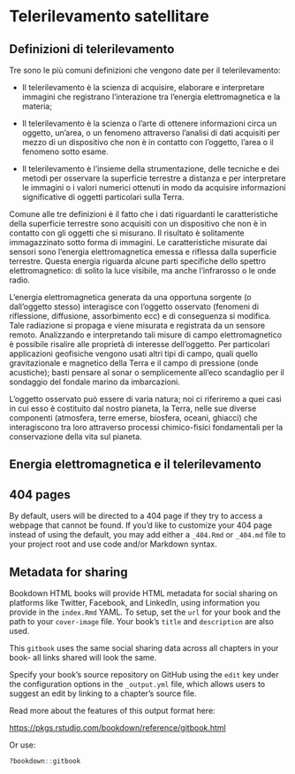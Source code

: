 # Telerilevamento satellitare

## Definizioni di telerilevamento

Tre sono le più comuni definizioni che vengono date per il telerilevamento:

-   Il telerilevamento è la scienza di acquisire, elaborare e interpretare immagini che registrano l'interazione tra l'energia elettromagnetica e la materia;

-   Il telerilevamento è la scienza o l'arte di ottenere informazioni circa un oggetto, un'area, o un fenomeno attraverso l'analisi di dati acquisiti per mezzo di un dispositivo che non è in contatto con l'oggetto, l'area o il fenomeno sotto esame.

-   Il telerilevamento è l'insieme della strumentazione, delle tecniche e dei metodi per osservare la superficie terrestre a distanza e per interpretare le immagini o i valori numerici ottenuti in modo da acquisire informazioni significative di oggetti particolari sulla Terra.

Comune alle tre definizioni è il fatto che i dati riguardanti le caratteristiche della superficie terrestre sono acquisiti con un dispositivo che non è in contatto con gli oggetti che si misurano. Il risultato è solitamente immagazzinato sotto forma di immagini. Le caratteristiche misurate dai sensori sono l'energia elettromagnetica emessa e riflessa dalla superficie terrestre. Questa energia riguarda alcune parti specifiche dello spettro elettromagnetico: di solito la luce visibile, ma anche l'infrarosso o le onde radio.

L'energia elettromagnetica generata da una opportuna sorgente (o dall'oggetto stesso) interagisce con l'oggetto osservato (fenomeni di riflessione, diffusione, assorbimento ecc) e di conseguenza si modifica. Tale radiazione si propaga e viene misurata e registrata da un sensore remoto. Analizzando e interpretando tali misure di campo elettromagnetico è possibile risalire alle proprietà di interesse dell'oggetto. Per particolari applicazioni geofisiche vengono usati altri tipi di campo, quali quello gravitazionale e magnetico della Terra e il campo di pressione (onde acustiche); basti pensare al sonar o semplicemente all'eco scandaglio per il sondaggio del fondale marino da imbarcazioni.

L'oggetto osservato può essere di varia natura; noi ci riferiremo a quei casi in cui esso è costituito dal nostro pianeta, la Terra, nelle sue diverse componenti (atmosfera, terre emerse, biosfera, oceani, ghiacci) che interagiscono tra loro attraverso processi chimico-fisici fondamentali per la conservazione della vita sul pianeta.

## Energia elettromagnetica e il telerilevamento

## 404 pages

By default, users will be directed to a 404 page if they try to access a webpage that cannot be found. If you'd like to customize your 404 page instead of using the default, you may add either a `_404.Rmd` or `_404.md` file to your project root and use code and/or Markdown syntax.

## Metadata for sharing

Bookdown HTML books will provide HTML metadata for social sharing on platforms like Twitter, Facebook, and LinkedIn, using information you provide in the `index.Rmd` YAML. To setup, set the `url` for your book and the path to your `cover-image` file. Your book's `title` and `description` are also used.

This `gitbook` uses the same social sharing data across all chapters in your book- all links shared will look the same.

Specify your book's source repository on GitHub using the `edit` key under the configuration options in the `_output.yml` file, which allows users to suggest an edit by linking to a chapter's source file.

Read more about the features of this output format here:

<https://pkgs.rstudio.com/bookdown/reference/gitbook.html>

Or use:

```r
?bookdown::gitbook
```
